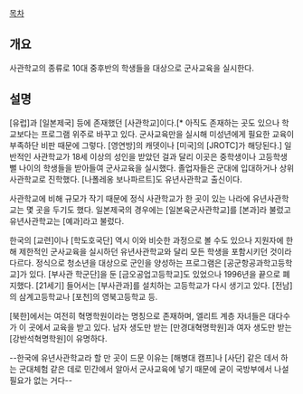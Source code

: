 [[목차]]
== 개요 ==
사관학교의 종류로 10대 중후반의 학생들을 대상으로 군사교육을 실시한다.
== 설명 ==
[유럽]과 [일본제국] 등에 존재했던 [사관학교]이다.[* 아직도 존재하는 곳도 있으나 학교보다는 프로그램 위주로 바꾸고 있다. 군사교육만을 실시해 미성년에게 필요한 교육이 부족하단 비판 때문에 그렇다. [영연방]의 캐뎃이나 [미국]의 [JROTC]가 해당된다.] 일반적인 사관학교가 18세 이상의 성인을 받았던 걸과 달리 이곳은 중학생이나 고등학생뻘 나이의 학생들을 받아들여 군사교육을 실시했다. 졸업자들은 군대에 입대하거나 상위 사관학교로 진학했다. [나폴레옹 보나파르트]도 유년사관학교 출신이다.

사관학교에 비해 규모가 작기 때문에 정식 사관학교가 한 곳이 있는 나라에 유년사관학교는 몇 곳을 두기도 했다. 일본제국의 경우에는 [일본육군사관학교]를 [본과]라 불렀고 유년사관학교는 [예과]라고 불렀다.

한국의 [교련]이나 [학도호국단] 역시 이와 비슷한 과정으로 볼 수도 있으나 지원자에 한해 제한적인 군사교육을 실시하던 유년사관학교와 달리 모든 학생을 포함시키던 것이라 다르다. 정식으로 청소년을 대상으로 군인을 양성하는 프로그램은 [공군항공과학고등학교]가 있다. [부사관 학군단]을 둔 [금오공업고등학교]도 있었으나 1996년을 끝으로 폐지했다. [21세기] 들어서는 [부사관과]를 설치하는 고등학교가 다시 생기고 있다. [전남]의 삼계고등학교나 [포천]의 영북고등학교 등.

[북한]에서는 여전히 혁명학원이라는 명칭으로 존재하며, 엘리트 계층 자녀들은 대다수가 이 곳에서 교육을 받고 있다. 남자 생도만 받는 [만경대혁명학원]과 여자 생도만 받는 [강반석혁명학원]이 유명하다.

--한국에 유년사관학교라 할 만 곳이 드문 이유는 [해병대 캠프]나 [사단] 같은 데서 하는 군대체험 같은 데로 민간에서 알아서 군사교육에 넣기 때문에 굳이 국방부에서 나설 필요가 없는 거다--
